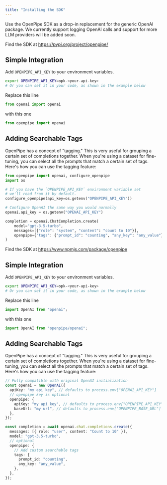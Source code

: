```yaml
---
title: "Installing the SDK"
---
```


Use the OpenPipe SDK as a drop-in replacement for the generic OpenAI package. We currently support logging OpenAI calls and support for more LLM providers will be added soon.

<Tabs>
  <Tab title="Python">

Find the SDK at https://pypi.org/project/openpipe/

## Simple Integration

Add `OPENPIPE_API_KEY` to your environment variables.

```bash
export OPENPIPE_API_KEY=opk-<your-api-key>
# Or you can set it in your code, as shown in the example below
```

Replace this line

```python
from openai import openai
```

with this one

```python
from openpipe import openai
```

## Adding Searchable Tags

OpenPipe has a concept of "tagging." This is very useful for grouping a certain set of completions together.
When you're using a dataset for fine-tuning, you can select all the prompts that match a certain set of tags. Here's how you can use the tagging feature:

```python
from openpipe import openai, configure_openpipe
import os

# If you have the `OPENPIPE_API_KEY` environment variable set
# we'll read from it by default.
configure_openpipe(api_key=os.getenv("OPENPIPE_API_KEY"))

# Configure OpenAI the same way you would normally
openai.api_key = os.getenv("OPENAI_API_KEY")

completion = openai.ChatCompletion.create(
    model="gpt-3.5-turbo",
    messages=[{"role": "system", "content": "count to 10"}],
    openpipe={"tags": {"prompt_id": "counting", "any_key": "any_value"}},
)

```

  </Tab>
  <Tab title="NodeJS">

Find the SDK at https://www.npmjs.com/package/openpipe

## Simple Integration

Add `OPENPIPE_API_KEY` to your environment variables.

```bash
export OPENPIPE_API_KEY=opk-<your-api-key>
# Or you can set it in your code, as shown in the example below
```

Replace this line

```typescript
import OpenAI from "openai";
```

with this one

```typescript
import OpenAI from "openpipe/openai";
```

## Adding Searchable Tags

OpenPipe has a concept of "tagging." This is very useful for grouping a certain set of completions together.
When you're using a dataset for fine-tuning, you can select all the prompts that match a certain set of tags. Here's how you can use the tagging feature:

```typescript
// Fully compatible with original OpenAI initialization
const openai = new OpenAI({
  apiKey: "my api key", // defaults to process.env["OPENAI_API_KEY"]
  // openpipe key is optional
  openpipe: {
    apiKey: "my api key", // defaults to process.env["OPENPIPE_API_KEY"]
    baseUrl: "my url", // defaults to process.env["OPENPIPE_BASE_URL"] or https://app.openpipe.ai/api/v1 if not set
  },
});

const completion = await openai.chat.completions.create({
  messages: [{ role: "user", content: "Count to 10" }],
  model: "gpt-3.5-turbo",
  // optional
  openpipe: {
    // Add custom searchable tags
    tags: {
      prompt_id: "counting",
      any_key: "any_value",
    },
  },
});
```

  </Tab>
</Tabs>
